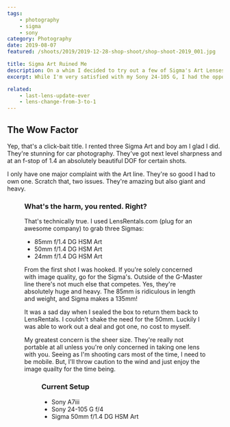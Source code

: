 ```yaml
---
tags:
    - photography
    - sigma
    - sony
category: Photography
date: 2019-08-07
featured: /shoots/2019/2019-12-28-shop-shoot/shop-shoot-2019_001.jpg

title: Sigma Art Ruined Me
description: On a whim I decided to try out a few of Sigma's Art Lenses. Now I have to own one. I'm blown away
excerpt: While I'm very satisfied with my Sony 24-105 G, I had the opportunity to play around with a set of Sigma Art lenses. Despite the size and weight, I love them. It's a series of lenses that sacrifices everything in the pursuit of image quality.

related:
    - last-lens-update-ever
    - lens-change-from-3-to-1
---
```



## The Wow Factor

Yep, that's a click-bait title. I rented three Sigma Art and boy am I glad I did. They're stunning for car photography. They've got next level sharpness and at an f-stop of 1.4 an absolutely beautiful DOF for certain shots.

I only have one major complaint with the Art line. They're so good I had to own one. Scratch that, two issues. They're amazing but also giant and heavy.

<Figure src="/shoots/2019/2019-12-28-shop-shoot/shop-shoot-2019_003.jpg" sizes="(min-width: 768px) 75vw, 100vw" class="h-full w-full" />

### What's the harm, you rented. Right?

That's technically true. I used LensRentals.com (plug for an awesome company) to grab three Sigmas:

-   85mm f/1.4 DG HSM Art
-   50mm f/1.4 DG HSM Art
-   24mm f/1.4 DG HSM Art

From the first shot I was hooked. If you're solely concerned with image quality, go for the Sigma's. Outside of the G-Master line there's not much else that competes. Yes, they're absolutely huge and heavy. The 85mm is ridiculous in length and weight, and Sigma makes a 135mm!

It was a sad day when I sealed the box to return them back to LensRentals. I couldn't shake the need for the 50mm. Luckily I was able to work out a deal and got one, no cost to myself.

My greatest concern is the sheer size. They're really not portable at all unless you're only concerned in taking one lens with you. Seeing as I'm shooting cars most of the time, I need to be mobile. But, I'll throw caution to the wind and just enjoy the image quailty for the time being.

<Figure src="/shoots/2019/2019-08-17-signal-yellow-911/911s-targa_011.jpg" sizes="(min-width: 768px) 75vw, 100vw" class="h-full w-full" />

### Current Setup

-   Sony A7iii
-   Sony 24-105 G f/4
-   Sigma 50mm f/1.4 DG HSM Art
